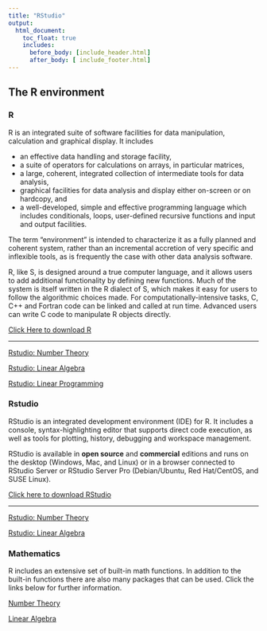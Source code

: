 ```yaml
---
title: "RStudio"
output:
  html_document:
    toc_float: true
    includes:
      before_body: [include_header.html]
      after_body: [ include_footer.html]
---
```

## **The R environment** {.tabset .tabset-fade .tabset-pills}
### R 


R is an integrated suite of software facilities for data manipulation, calculation and graphical display. It includes

+ an effective data handling and storage facility,
+ a suite of operators for calculations on arrays, in particular matrices,
+ a large, coherent, integrated collection of intermediate tools for data analysis,
+ graphical facilities for data analysis and display either on-screen or on hardcopy, and
+ a well-developed, simple and effective programming language which includes conditionals, loops, user-defined recursive functions and input and output facilities.

The term “environment” is intended to characterize it as a fully planned and coherent system, rather than an incremental accretion of very specific and inflexible tools, as is frequently the case with other data analysis software.

R, like S, is designed around a true computer language, and it allows users to add additional functionality by defining new functions. Much of the system is itself written in the R dialect of S, which makes it easy for users to follow the algorithmic choices made. For computationally-intensive tasks, C, C++ and Fortran code can be linked and called at run time. Advanced users can write C code to manipulate R objects directly.

[Click Here to download R](https://cran.r-project.org/mirrors.html)

***
 [Rstudio: Number Theory](rs2.html)
 
 [Rstudio: Linear Algebra](rs1.html)
 
  [Rstudio: Linear Programming](lpp.html)

### Rstudio

RStudio is an integrated development environment (IDE) for R. It includes a console, syntax-highlighting editor that supports direct code execution, as well as tools for plotting, history, debugging and workspace management.

RStudio is available in **open source** and **commercial** editions and runs on the desktop (Windows, Mac, and Linux) or in a browser connected to RStudio Server or RStudio Server Pro (Debian/Ubuntu, Red Hat/CentOS, and SUSE Linux).

[Click here to download RStudio](https://rstudio.com/products/rstudio/)

 
***
 [Rstudio: Number Theory](rs2.html)
 
 [Rstudio: Linear Algebra](rs1.html)
 
### Mathematics
R includes an extensive set of built-in math functions. In addition to the built-in functions there are also many packages that can be used. Click the links below for further information.

 [Number Theory](rs2.html)
 
 [ Linear Algebra](rs1.html)
 
 